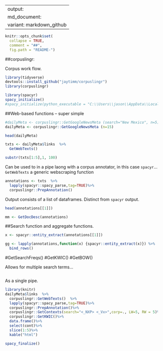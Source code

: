 
---
output:
  md_document:
    variant: markdown_github
---

```r
knitr::opts_chunk$set(
  collapse = TRUE,
  comment = "##",
  fig.path = "README-")
```

##corpuslingr: 

Corpus work flow.  
```r
library(tidyverse)
devtools::install_github("jaytimm/corpuslingr")
library(corpuslingr)
```

```r
library(spacyr)
spacy_initialize()
#spacy_initialize(python_executable = "C:\\Users\\jason\\AppData\\Local\\Programs\\Python\\Python36\\python.exe")
```

##Web-based functions --  super simple
```r
#dailyMeta <- corpuslingr::GetGoogleNewsMeta (search="New Mexico", n=5)
dailyMeta <- corpuslingr::GetGoogleNewsMeta (n=15)

head(dailyMeta)
```


```r
txts <- dailyMeta$links  %>% 
  GetWebTexts()

substr(txts[1:5],1, 100)
```


Can be used to in a pipe laong with a corpus annotator, in this case `spacyr`...`GetWebTexts` a generic webscraping function





```r
annotations <- txts  %>%
  lapply(spacyr::spacy_parse,tag=TRUE)%>%
  corpuslingr::PrepAnnotation()
```

Output consists of a list of dataframes.  Distinct from `spacyr` output.

```r
head(annotations[[1]])
```


```r
mm <- GetDocDesc(annotations)
```


##Search function and aggregate functions.

```r
x <- spacyr::entity_extract(annotations[[1]])

gg <- lapply(annotations,function(x) {spacyr::entity_extract(x)}) %>%
  bind_rows()


```


#GetSearchFreqs()
#GetKWIC()
#GetBOW()

Allows for multiple search terms...

```r

```


As a single pipe.
```r
library(knitr)
dailyMeta$links  %>% 
  corpuslingr::GetWebTexts()  %>%
  lapply(spacyr::spacy_parse,tag=TRUE)%>%
  corpuslingr::PrepAnnotation()%>%
  corpuslingr::GetContexts(search="<_NXP> <_Vx>",corp=., LW=5, RW = 5)%>%
  corpuslingr::GetKWIC()%>%
  data.frame()%>%
  select(cont)%>%
  slice(1:5)%>%
  kable("html") 

```


```r
spacy_finalize()
```


